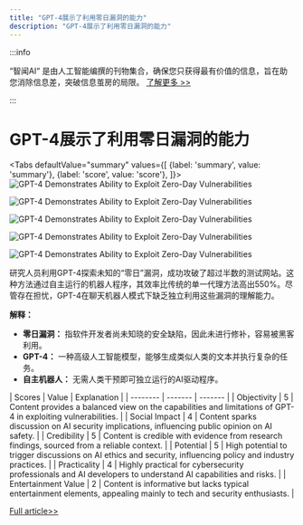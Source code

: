 ```yaml
---
title: "GPT-4展示了利用零日漏洞的能力"
description: "GPT-4展示了利用零日漏洞的能力"
---
```



:::info

“智闻AI“ 是由人工智能编撰的刊物集合，确保您只获得最有价值的信息，旨在助您消除信息差，突破信息茧房的局限。  [了解更多 >>](/)

:::

# GPT-4展示了利用零日漏洞的能力


<Tabs
	defaultValue="summary"
	values={[
	{label: 'summary', value: 'summary'},
	{label: 'score', value: 'score'},
]}>
<TabItem value="summary">
<img
  src="https://image.informedainews.com/2024/06/10/Ar-kv2-1717983362-0.jpg"
  alt="GPT-4 Demonstrates Ability to Exploit Zero-Day Vulnerabilities"
/>

<img
  src="https://image.informedainews.com/2024/06/10/Ar-EJB-1717983362-1.jpg"
  alt="GPT-4 Demonstrates Ability to Exploit Zero-Day Vulnerabilities"
/>

<img
  src="https://image.informedainews.com/2024/06/10/Ar-ifh-1717983362-2.jpg"
  alt="GPT-4 Demonstrates Ability to Exploit Zero-Day Vulnerabilities"
/>

<img
  src="https://image.informedainews.com/2024/06/10/Ar-uon-1717983362-3.jpg"
  alt="GPT-4 Demonstrates Ability to Exploit Zero-Day Vulnerabilities"
/>

<img
  src="https://image.informedainews.com/2024/06/10/Ar-aop-1717983362-4.jpg"
  alt="GPT-4 Demonstrates Ability to Exploit Zero-Day Vulnerabilities"
/>



研究人员利用GPT-4探索未知的“零日”漏洞，成功攻破了超过半数的测试网站。这种方法通过自主运行的机器人程序，其效率比传统的单一代理方法高出550%。尽管存在担忧，GPT-4在聊天机器人模式下缺乏独立利用这些漏洞的理解能力。

**解释：**
- **零日漏洞：** 指软件开发者尚未知晓的安全缺陷，因此未进行修补，容易被黑客利用。
- **GPT-4：** 一种高级人工智能模型，能够生成类似人类的文本并执行复杂的任务。
- **自主机器人：** 无需人类干预即可独立运行的AI驱动程序。
</TabItem>
<TabItem value="score">
	| Scores     | Value   | Explanation |
	| -------- | ------- | ------- |
	| Objectivity  | 5    | Content provides a balanced view on the capabilities and limitations of GPT-4 in exploiting vulnerabilities.    |
	| Social Impact | 4     | Content sparks discussion on AI security implications, influencing public opinion on AI safety.    |
	| Credibility    | 5    | Content is credible with evidence from research findings, sourced from a reliable context.    |
	| Potential    | 5    | High potential to trigger discussions on AI ethics and security, influencing policy and industry practices.    |
	| Practicality    | 4    | Highly practical for cybersecurity professionals and AI developers to understand AI capabilities and risks.    |
	| Entertainment Value    | 2    | Content is informative but lacks typical entertainment elements, appealing mainly to tech and security enthusiasts.    |
</TabItem>
</Tabs>

[Full article>>](https://www.cnbeta.com.tw/articles/tech/1434122.htm)
